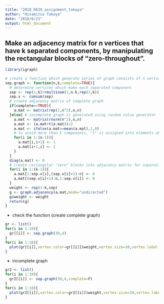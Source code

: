 ```yaml
---
title: "2018_0619_assignment_takaya"
author: "Hisamitsu Takaya"
date: "2018/6/21"
output: html_document
---
```


## Make an adjacency matrix for n vertices that have k separated components, by manipulating the rectangular blocks of "zero-throughout".

```r
library(igraph)

# create a function which generate series of graph consists of n vertices and k separated components
sep.graph <- function(n,k,complete=TRUE){
  # determine vertices which make each separated component
  sep <- rep(1,k)+rmultinom(1,n-k,rep(1,k))
  sep.v <- cumsum(sep)
  # create adjacency matrix of complete graph
  if(complete==TRUE){
    a.mat <- matrix(rep(1,n^2),n,n)
  }else{ # incomplete graph is generated using random value generator
    a.mat <- matrix(rnorm(n^2),n,n)
    a.mat <- (a.mat+t(a.mat))/2
    a.mat <- ifelse(a.mat>=mean(a.mat),1,0)
    # to avoid more than k components, "1" is assigned into elements which is next to diagonal elements
    for(i in 1:(n-1)){
      a.mat[i,i+1] <- 1
      a.mat[i+1,i] <- 1
    }
  }
  diag(a.mat) <- 0
  # create rectangular "zero" blocks into adjacency matrix for separating components
  for(i in 1:(k-1)){
    a.mat[1:sep.v[i],(sep.v[i]+1):n] <- 0
    a.mat[(sep.v[i]+1):n,1:sep.v[i]] <- 0
  }
  weight <- rep(1:k,sep)
  g <- graph.adjacency(a.mat,mode="undirected")
  g$weight <- weight
  return(g)
}
```

- check the function (create complete graph)

```r
gr <- list()
for(i in 1:10){
  gr[[i]] <- sep.graph(30,4)
}
for(i in 1:10){
  plot(gr[[i]],vertex.color=gr[[i]]$weight,vertex.size=10,vertex.label.cex=0.8)
}
```

- incomplete graph

```r
gr2 <- list()
for(i in 1:10){
  gr2[[i]] <- sep.graph(30,4,complete=F)
}
for(i in 1:10){
  plot(gr2[[i]],vertex.color=gr2[[i]]$weight,vertex.size=10,vertex.label.cex=0.8)
}
```

